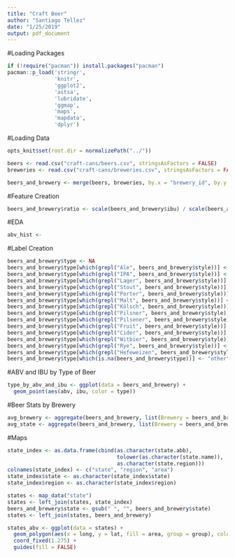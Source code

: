 ```yaml
---
title: "Craft Beer"
author: "Santiago Tellez"
date: "1/25/2019"
output: pdf_document
---
```


#Loading Packages
```r
if (!require("pacman")) install.packages("pacman")
pacman::p_load('stringr',
               'knitr',
               'ggplot2',
               'astsa',
               'lubridate',
               'ggmap',
               'maps',
               'mapdata',
               'dplyr')
```

#Loading Data
```r
opts_knit$set(root.dir = normalizePath("../"))

beers <- read.csv("craft-cans/beers.csv", stringsAsFactors = FALSE)
breweries <- read.csv("craft-cans/breweries.csv", stringsAsFactors = FALSE)

beers_and_brewery <- merge(beers, breweries, by.x = "brewery_id", by.y = "X")
```

#Feature Creation
```r
beers_and_brewery$ratio <- scale(beers_and_brewery$ibu) / scale(beers_and_brewery$abv)
```

#EDA
```r
abv_hist <- 
```

#Label Creation
```r
beers_and_brewery$type <- NA
beers_and_brewery$type[which(grepl("Ale", beers_and_brewery$style))] <- "ale"
beers_and_brewery$type[which(grepl("IPA", beers_and_brewery$style))] <- "ale"
beers_and_brewery$type[which(grepl("Lager", beers_and_brewery$style))] <- "lager"
beers_and_brewery$type[which(grepl("Stout", beers_and_brewery$style))] <- "stout"
beers_and_brewery$type[which(grepl("Porter", beers_and_brewery$style))] <- "stout"
beers_and_brewery$type[which(grepl("Malt", beers_and_brewery$style))] <- "malt"
beers_and_brewery$type[which(grepl("Kölsch", beers_and_brewery$style))] <- "lager"
beers_and_brewery$type[which(grepl("Pilsner", beers_and_brewery$style))] <- "lager"
beers_and_brewery$type[which(grepl("Pilsener", beers_and_brewery$style))] <- "lager"
beers_and_brewery$type[which(grepl("Fruit", beers_and_brewery$style))] <- "other"
beers_and_brewery$type[which(grepl("Cider", beers_and_brewery$style))] <- "cider"
beers_and_brewery$type[which(grepl("Witbier", beers_and_brewery$style))] <- "other"
beers_and_brewery$type[which(grepl("Rye", beers_and_brewery$style))] <- "malt"
beers_and_brewery$type[which(grepl("Hefeweizen", beers_and_brewery$style))] <- "malt"
beers_and_brewery$type[which(is.na(beers_and_brewery$type))] <- "other"
```

#ABV and IBU by Type of Beer
```r
type_by_abv_and_ibu <- ggplot(data = beers_and_brewery) +
  geom_point(aes(abv, ibu, color = type))
```

#Beer Stats by Brewery
```r
avg_brewery <- aggregate(beers_and_brewery, list(Brewery = beers_and_brewery$name.y), FUN = mean, na.action = na.omit)
avg_state <- aggregate(beers_and_brewery, list(Brewery = beers_and_brewery$state), FUN = mean, na.action = na.omit)
```

#Maps
```r
state_index <- as.data.frame(cbind(as.character(state.abb), 
                                   tolower(as.character(state.name)), 
                                   as.character(state.region)))
colnames(state_index) <- c("state", "region", "area")
state_index$state <- as.character(state_index$state)
state_index$region <- as.character(state_index$region)

states <- map_data("state")
states <- left_join(states, state_index)
beers_and_brewery$state <- gsub(" ", "", beers_and_brewery$state)
states <- left_join(states, beers_and_brewery)

states_abv <- ggplot(data = states) + 
  geom_polygon(aes(x = long, y = lat, fill = area, group = group), color = "white") + 
  coord_fixed(1.275) +
  guides(fill = FALSE)
```



